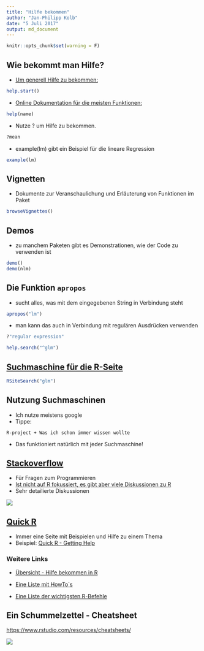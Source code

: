 ```yaml
---
title: "Hilfe bekommen"
author: "Jan-Philipp Kolb"
date: "5 Juli 2017"
output: md_document
---
```


```r
knitr::opts_chunk$set(warning = F)
```

<!--

## Wie bekommt man Hilfe 

- Foren, Blogs und Supportmöglichkeiten

-->

## Wie bekommt man Hilfe?

-  [Um generell Hilfe zu bekommen:](http://itfeature.com/tag/how-to-get-help-in-r)


```r
help.start()
```

-  [Online Dokumentation für die meisten Funktionen:](https://www.r-project.org/help.html)

```r
help(name)
```

-  Nutze ? um Hilfe zu bekommen.

```r
?mean
```

-  example(lm) gibt ein Beispiel für die lineare Regression

```r
example(lm)
```

## Vignetten

- Dokumente zur Veranschaulichung und Erläuterung von Funktionen im Paket 
```r
browseVignettes()
```

## Demos

- zu manchem Paketen gibt es Demonstrationen, wie der Code zu verwenden ist

```r
demo()
demo(nlm)
```

## Die Funktion `apropos`

- sucht alles, was mit dem eingegebenen String in Verbindung steht

```r
apropos("lm")
```

- man kann das auch in Verbindung mit regulären Ausdrücken verwenden

```r
?"regular expression"
```


```r
help.search("^glm")
```

## [Suchmaschine für die R-Seite](http://search.r-project.org/cgi-bin/namazu.cgi?query=glm&max=20&result=normal&sort=score&idxname=functions&idxname=vignettes&idxname=views)

```r
RSiteSearch("glm")
```


## Nutzung Suchmaschinen

-  Ich nutze meistens google 
-  Tippe:

```
R-project + Was ich schon immer wissen wollte
```
-  Das funktioniert natürlich mit jeder Suchmaschine!

## [Stackoverflow](http://stackoverflow.com/)

-  Für Fragen zum Programmieren
-  [Ist nicht auf R fokussiert, es gibt aber viele Diskussionen zu R](https://stackoverflow.com/tags/r/info)
-  Sehr detailierte Diskussionen

![](https://github.com/Japhilko/IntroR/blob/master/2017/slides/figure/StackoverflowEx.PNG?raw=true)

## [Quick R](http://www.statmethods.net/interface/help.html)

- Immer eine Seite mit Beispielen und Hilfe zu einem Thema
- Beispiel: [Quick R - Getting Help](http://www.statmethods.net/interface/help.html)

### Weitere Links

- [Übersicht - Hilfe bekommen in R](https://www.r-project.org/help.html)

- [Eine Liste mit HowTo`s](http://rprogramming.net/)

- [Eine Liste der wichtigsten R-Befehle](https://www.personality-project.org/r/r.commands.html)

## Ein Schummelzettel - Cheatsheet

<https://www.rstudio.com/resources/cheatsheets/>

![](https://github.com/Japhilko/IntroR/blob/master/2017/slides/figure/cheatsheetBaseR.PNG?raw=true)
